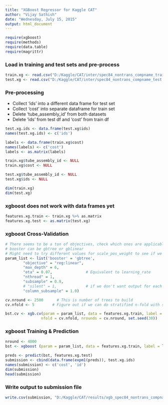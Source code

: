 ```yaml
---
title: "XGBoost Regressor for Kaggle CAT"
author: "Vijay Sathish"
date: "Wednesday, July 15, 2015"
output: html_document
---
```


```r
require(xgboost)
require(methods)
require(data.table)
require(magrittr)
```


### Load in training and test sets and pre-process
```r

train.xg <- read.csv("D:/Kaggle/CAT/inter/spec84_nontrans_compname_train.csv", header = T)
test.xg <- read.csv("D:/Kaggle/CAT/inter/spec84_nontrans_compname_test.csv", header = T)

```


### Pre-processing 
- Collect 'ids' into a different data frame for test set
- Collect 'cost' into separate dataframe for train set
- Delete 'tube_assembly_id' from both datasets
- Delete 'ids' from test df and 'cost' from train df

```r
test.xg.ids <- data.frame(test.xg$ids) 
names(test.xg.ids) <- c('ids')

labels <- data.frame(train.xg$cost)
names(labels) <- c('cost')
labels <- as.matrix(labels)

train.xg$tube_assembly_id <- NULL
train.xg$cost <- NULL

test.xg$tube_assembly_id <- NULL
test.xg$ids <- NULL

dim(train.xg)
dim(test.xg)

```


### xgboost does not work with data frames yet
```r
features.xg.train <- train.xg %>% as.matrix
features.xg.test <- as.matrix(test.xg) 

```


### xgboost Cross-Validation
```r

# There seems to be a ton of objectives, check which ones are applicable for me
# booster can be gbtree or gblinear
# Might need to try different values for scale_pos_weight to see if we can improve auc
param_list <- list('booster' = 'gbtree',
        "objective" = "reg:linear",       
        "max_depth" = 6,
        "eta" = 0.07,               # Equivalent to learning_rate    
        "nthread" = 1,  
        "subsample" = 0.9,
        # "silent" = 1,             # if we don't want output for each iteration
        "column_subsample" = 1.0)

cv.nround <- 2500      # This is number of trees to build
cv.nfold <- 5        # Figure out if we can do stratified n-fold with some extra option

bst.cv <- xgb.cv(param = param_list, data = features.xg.train, label = labels, 
                nfold = cv.nfold, nrounds = cv.nround, set.seed(30))


```


### xgboost Training & Prediction
```r
nround <- 4000
bst <- xgboost (param = param_list, data = features.xg.train, label = labels, nrounds = nround, set.seed(3048), early_stopping_rounds = 10)

preds <- predict(bst, features.xg.test)
submission <- cbind(data.frame(expm1(preds)), test.xg.ids)
names(submission) <- c('cost', 'id')
dim(submission)
head(submission)

```


### Write output to submission file
```r
write.csv(submission, "D:/Kaggle/CAT/results/xgb_spec84_nontrans_compname_v4.csv", row.names = F, sep = ",", col.names = T)

```


